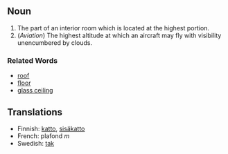 ==Noun==
#The part of an interior room which is located at the highest portion.
#(''Aviation'') The highest altitude at which an aircraft may fly with visibility unencumbered by clouds.

===Related Words===
*[[roof]]
*[[floor]]
*[[glass ceiling]]

==Translations==
*Finnish: [[katto]], [[sisäkatto]]
*French: plafond ''m''
*Swedish: [[tak]]